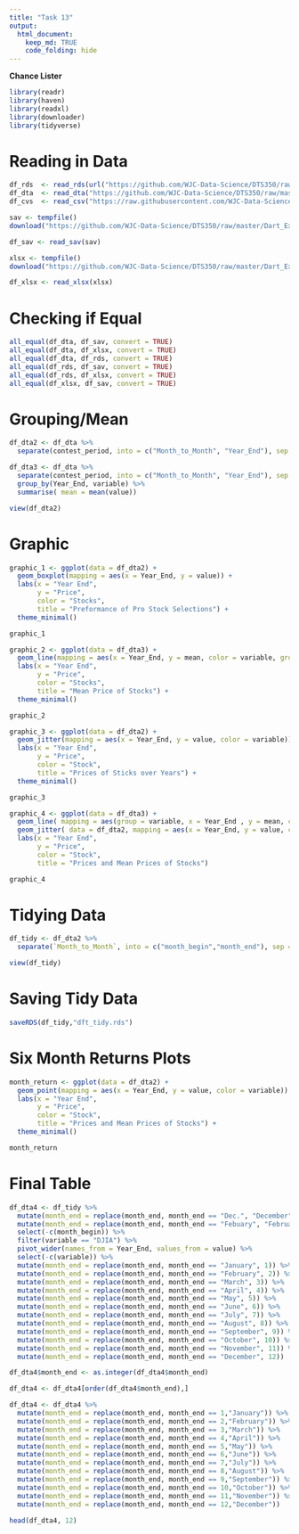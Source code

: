 ```yaml
---
title: "Task 13"
output: 
  html_document:
    keep_md: TRUE
    code_folding: hide
---
```


**Chance Lister**

```r
library(readr)
library(haven)
library(readxl)
library(downloader)
library(tidyverse)
```
# Reading in Data
```r
df_rds  <- read_rds(url("https://github.com/WJC-Data-Science/DTS350/raw/master/Dart_Expert_Dow_6month_anova/Dart_Expert_Dow_6month_anova.RDS"))
df_dta  <- read_dta("https://github.com/WJC-Data-Science/DTS350/raw/master/Dart_Expert_Dow_6month_anova/Dart_Expert_Dow_6month_anova.dta")
df_cvs  <- read_csv("https://raw.githubusercontent.com/WJC-Data-Science/DTS350/master/Dart_Expert_Dow_6month_anova/Dart_Expert_Dow_6month_anova.csv")

sav <- tempfile()
download("https://github.com/WJC-Data-Science/DTS350/raw/master/Dart_Expert_Dow_6month_anova/Dart_Expert_Dow_6month_anova.sav", sav, mode = "wb")

df_sav <- read_sav(sav)

xlsx <- tempfile()
download("https://github.com/WJC-Data-Science/DTS350/raw/master/Dart_Expert_Dow_6month_anova/Dart_Expert_Dow_6month_anova.xlsx",xlsx, mode = "wb")

df_xlsx <- read_xlsx(xlsx)
```
# Checking if Equal
```r
all_equal(df_dta, df_sav, convert = TRUE)
all_equal(df_dta, df_xlsx, convert = TRUE)
all_equal(df_dta, df_rds, convert = TRUE)
all_equal(df_rds, df_sav, convert = TRUE)
all_equal(df_rds, df_xlsx, convert = TRUE)
all_equal(df_xlsx, df_sav, convert = TRUE)
```
# Grouping/Mean
```r
df_dta2 <- df_dta %>% 
  separate(contest_period, into = c("Month_to_Month", "Year_End"), sep = -4)

df_dta3 <- df_dta %>% 
  separate(contest_period, into = c("Month_to_Month", "Year_End"), sep = -4) %>%
  group_by(Year_End, variable) %>%
  summarise( mean = mean(value))

view(df_dta2)
```
# Graphic
```r
graphic_1 <- ggplot(data = df_dta2) +
  geom_boxplot(mapping = aes(x = Year_End, y = value)) +
  labs(x = "Year End", 
       y = "Price", 
       color = "Stocks", 
       title = "Preformance of Pro Stock Selections") +
  theme_minimal()

graphic_1

graphic_2 <- ggplot(data = df_dta3) +
  geom_line(mapping = aes(x = Year_End, y = mean, color = variable, group = variable)) +
  labs(x = "Year End", 
       y = "Price", 
       color = "Stocks", 
       title = "Mean Price of Stocks") +
  theme_minimal()

graphic_2

graphic_3 <- ggplot(data = df_dta2) + 
  geom_jitter(mapping = aes(x = Year_End, y = value, color = variable))+
  labs(x = "Year End",
       y = "Price",
       color = "Stock",
       title = "Prices of Sticks over Years") +
  theme_minimal()

graphic_3

graphic_4 <- ggplot(data = df_dta3) +
  geom_line( mapping = aes(group = variable, x = Year_End , y = mean, color  = variable), size = 1.5)+
  geom_jitter( data = df_dta2, mapping = aes(x = Year_End, y = value, color = variable))+
  labs(x = "Year End",
       y = "Price",
       color = "Stock",
       title = "Prices and Mean Prices of Stocks")

graphic_4
```
# Tidying Data
```r
df_tidy <- df_dta2 %>%
  separate(`Month_to_Month`, into = c("month_begin","month_end"), sep = "-")

view(df_tidy)
```
# Saving Tidy Data
```r
saveRDS(df_tidy,"dft_tidy.rds")
```
# Six Month Returns Plots
```r
month_return <- ggplot(data = df_dta2) +
  geom_point(mapping = aes(x = Year_End, y = value, color = variable)) +
  labs(x = "Year End",
       y = "Price",
       color = "Stock",
       title = "Prices and Mean Prices of Stocks") +
  theme_minimal()

month_return
```
# Final Table
```r
df_dta4 <- df_tidy %>%
  mutate(month_end = replace(month_end, month_end == "Dec.", "December")) %>%
  mutate(month_end = replace(month_end, month_end == "Febuary", "February")) %>%
  select(-c(month_begin)) %>%
  filter(variable == "DJIA") %>%
  pivot_wider(names_from = Year_End, values_from = value) %>%
  select(-c(variable)) %>%
  mutate(month_end = replace(month_end, month_end == "January", 1)) %>%
  mutate(month_end = replace(month_end, month_end == "February", 2)) %>%
  mutate(month_end = replace(month_end, month_end == "March", 3)) %>%
  mutate(month_end = replace(month_end, month_end == "April", 4)) %>%
  mutate(month_end = replace(month_end, month_end == "May", 5)) %>%
  mutate(month_end = replace(month_end, month_end == "June", 6)) %>%
  mutate(month_end = replace(month_end, month_end == "July", 7)) %>%
  mutate(month_end = replace(month_end, month_end == "August", 8)) %>%
  mutate(month_end = replace(month_end, month_end == "September", 9)) %>%
  mutate(month_end = replace(month_end, month_end == "October", 10)) %>%
  mutate(month_end = replace(month_end, month_end == "November", 11)) %>%
  mutate(month_end = replace(month_end, month_end == "December", 12)) 

df_dta4$month_end <- as.integer(df_dta4$month_end)

df_dta4 <- df_dta4[order(df_dta4$month_end),]

df_dta4 <- df_dta4 %>%
  mutate(month_end = replace(month_end, month_end == 1,"January")) %>%
  mutate(month_end = replace(month_end, month_end == 2,"February")) %>%
  mutate(month_end = replace(month_end, month_end == 3,"March")) %>%
  mutate(month_end = replace(month_end, month_end == 4,"April")) %>%
  mutate(month_end = replace(month_end, month_end == 5,"May")) %>%
  mutate(month_end = replace(month_end, month_end == 6,"June")) %>%
  mutate(month_end = replace(month_end, month_end == 7,"July")) %>%
  mutate(month_end = replace(month_end, month_end == 8,"August")) %>%
  mutate(month_end = replace(month_end, month_end == 9,"September")) %>%
  mutate(month_end = replace(month_end, month_end == 10,"October")) %>%
  mutate(month_end = replace(month_end, month_end == 11,"November")) %>%
  mutate(month_end = replace(month_end, month_end == 12,"December"))

head(df_dta4, 12)
```